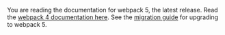 You are reading the documentation for webpack 5, the latest release. Read the <a href="https://v4.webpack.js.org/">webpack 4 documentation here</a>. See the <a href="/migrate/5">migration guide</a> for upgrading to webpack 5.
